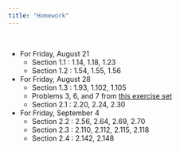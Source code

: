 ```yaml
---
title: "Homework"
---
```


<br>

- For Friday, August 21
  - Section 1.1 : 1.14, 1.18, 1.23 
  - Section 1.2 : 1.54, 1.55, 1.56
- For Friday, August 28
  - Section 1.3 : 1.93, 1.102, 1.105
  - Problems 3, 6, and 7 from [this exercise set](homework/exerciseA.pdf) 
  - Section 2.1 : 2.20, 2.24, 2.30
- For Friday, September 4
  - Section 2.2 : 2.56, 2.64, 2.69, 2.70
  - Section 2.3 : 2.110, 2.112, 2.115, 2.118
  - Section 2.4 : 2.142, 2.148

